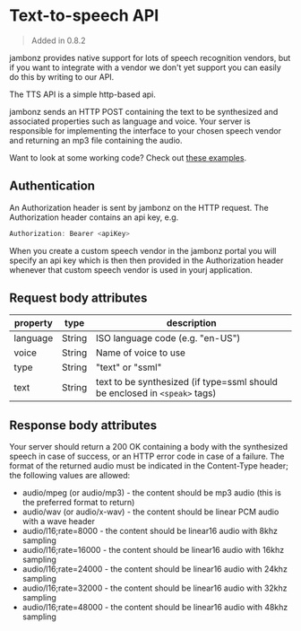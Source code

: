 # Text-to-speech API
> Added in 0.8.2

jambonz provides native support for lots of speech recognition vendors, but if you want to integrate with a vendor we don't yet support you can easily do this by writing to our API.  

The TTS API is a simple http-based api.  

jambonz sends an HTTP POST containing the text to be synthesized and associated properties such as language and voice.  Your server is responsible for implementing the interface to your chosen speech vendor and returning an mp3 file containing the audio.  

Want to look at some working code?  Check out [these examples](https://github.com/jambonz/custom-speech-example).

## Authentication

An Authorization header is sent by jambonz on the HTTP request.  The Authorization header contains an api key, e.g.

```js
Authorization: Bearer <apiKey>
```

When you create a custom speech vendor in the jambonz portal you will specify an api key which is then then provided in the Authorization header whenever that custom speech vendor is used in yourj application.

## Request body attributes

| property | type | description  |
| ---------|-------------| -----|
| language | String | ISO language code (e.g. "en-US") |
| voice | String | Name of voice to use |
| type | String | "text" or "ssml"|
| text | String | text to be synthesized (if type=ssml should be enclosed in `<speak>` tags) |

## Response body attributes

Your server should return a 200 OK containing a body with the synthesized speech in case of success, or an HTTP error code in case of a failure.  The format of the returned audio must be indicated in the Content-Type header; the following values are allowed:

- audio/mpeg (or audio/mp3) - the content should be mp3 audio (this is the preferred format to return)
- audio/wav (or audio/x-wav) - the content should be linear PCM audio with a wave header
- audio/l16;rate=8000 - the content should be linear16 audio with 8khz sampling
- audio/l16;rate=16000 - the content should be linear16 audio with 16khz sampling
- audio/l16;rate=24000 - the content should be linear16 audio with 24khz sampling
- audio/l16;rate=32000 - the content should be linear16 audio with 32khz sampling
- audio/l16;rate=48000 - the content should be linear16 audio with 48khz sampling
